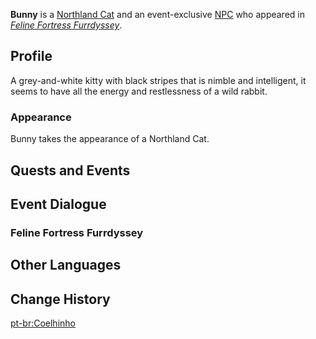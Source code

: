 {{Character Infobox
|type             = Event NPC
|image            = NPC Bunny.png
|region           = Mondstadt
|location         = Mondstadt
|affiliation      = Furball Fortress
|group            = Cat NPCs
}}
'''Bunny''' is a [[Northland Cat]] and an event-exclusive [[NPC]] who appeared in ''[[Feline Fortress Furrdyssey]]''.

==Profile==
A grey-and-white kitty with black stripes that is nimble and intelligent, it seems to have all the energy and restlessness of a wild rabbit.

===Appearance===
Bunny takes the appearance of a Northland Cat.

==Quests and Events==
{{Quests and Events}}

==Event Dialogue==
===Feline Fortress Furrdyssey===
{{Transclude|Feline Fortress Furrdyssey/Story|Amber and Bunny}}

==Other Languages==
{{Other Languages
|en       = Bunny
|zhs      = 兔叽
|zhs_rm   = Tùjī
|zht      = 兔嘰
|zht_rm   = Tùjī
|zh_tl    = Bunnie
|ja       = うさぴょん
|ja_rm    = Usapyon
|ja_tl    = 
|ko       = 토깽이
|ko_rm    = 
|ko_tl    = 
|es       = Gruñidos
|es_tl    = Snorts
|fr       = Lapinou
|fr_tl    = Bunny
|ru       = Зайчиш
|ru_tl    = 
|th       = Bunny
|vi       = Thỏ
|vi_tl    = 
|de       = Häschen
|de_tl    = Bunny
|id       = "Saudara Kelinci"
|id_tl    = "Bunny's Sibling"
|pt       = Coelhinho
|pt_tl    = 
|tr       = Tavşancık
|tr_tl    = 
|it       = Coniglietta
|it_tl    = 
}}

==Change History==
{{Change History|4.5}}

[[pt-br:Coelhinho]]